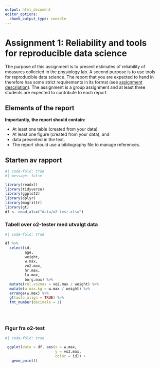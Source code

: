 ```yaml
---
output: html_document
editor_options: 
  chunk_output_type: console
---
```


# Assignment 1: Reliability and tools for reproducible data science {#assignment1}

The purpose of this assignment is to present estimates of reliability of measures collected in the physiology lab. A second purpose is to use tools for reproducible data science. The report that you are expected to hand in therefore has some strict requirements in its format (see [assignment description](https://dhammarstrom.github.io/quant-methods-workshops/assignment-1.html)). The assignment is a group assignment and at least three students are expected to contribute to each report.

## Elements of the report

**Importantly, the report should contain:**

-   At least one table (created from your data)
-   At least one figure (created from your data), and
-   data presented in the text.
-   The report should use a bibliography file to manage references.

## **Starten av rapport**

```r
#| code-fold: true
#| message: false

library(readxl)
library(tidyverse)
library(ggplot2)
library(dplyr)
library(magrittr)
library(gt)
df <- read_xlsx("data/o2-test.xlsx")

```



### Tabell over o2-tester med utvalgt data
```r
#| code-fold: true

df %>% 
  select(id, 
         age, 
         weight,
         w.max, 
         vo2.max, 
         hr.max, 
         la.max, 
         borg.max) %>% 
  mutate(rel.vo2max = vo2.max / weight) %>% 
  mutate(w.max.kg = w.max / weight) %>% 
  arrange(w.max) %>% 
  gt(auto_align = TRUE) %>% 
  fmt_number(decimals = 1)
    
  



```


### Figur fra o2-test


```r
#| code-fold: true

 ggplot(data = df, aes(x = w.max,
                       y = vo2.max,
                       color = id)) +
   geom_point()



```

